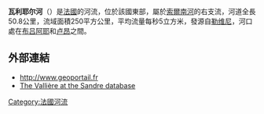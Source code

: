 {{coord|46|37|09|N|05|13|22|E|display=title}}

'''瓦利耶尔河'''（{{lang-fr|Vallière}}）是[[法國|法國]]的河流，位於該國東部，屬於[[索爾南河|索爾南河]]的右支流，河道全長50.8公里，流域面積250平方公里，平均流量每秒5立方米，發源自[[勒维尼|勒维尼]]，河口處在[[布吕阿耶|布吕阿耶]]和[[卢昂_(索恩-卢瓦尔省)|卢昂]]之間。

==外部連結==
*http://www.geoportail.fr {{Wayback|url=http://www.geoportail.fr/ |date=20101215171356 }}
*[http://sandre.eaufrance.fr/app/chainage/courdo/htm/U3450500.php?cg=U3450500 The Vallière at the Sandre database]

{{France-geo-stub}}
[[Category:法國河流|Category:法國河流]]